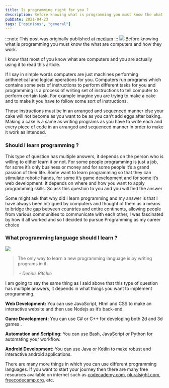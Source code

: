```yaml
---
title: Is programming right for you ? 
description: Before knowing what is programming you must know the what are computers and how they work.
pubDate: 2021-04-23 
tags: ["opinions", "general"]
---
```

:::note
This post was originally published at [medium](https://medium.com/@ishankbg/what-is-programming-3acda73649ca)
:::
![](../../assets/editor.png)
Before knowing what is programming you must know the what are computers and how they work.

I know that most of you know what are computers and you are actually using it to read this article.

If I say in simple words computers are just machines performing arithmetical and logical operations for you. Computers run programs which contains some sets of instructions to perform different tasks for you and programming is a process of writing set of instructions to tell computer to perform certain task. For example imagine you are trying to make a cake and to make it you have to follow some sort of instructions.

Those instructions must be in an arranged and sequenced manner else your cake will not become as you want to be as you can’t add eggs after baking. Making a cake is a same as writing programs as you have to write each and every piece of code in an arranged and sequenced manner in order to make it work as intended.

### Should I learn programming ?

This type of question has multiple answers, it depends on the person who is willing to either learn it or not. For some people programming is just a job, for some it’s only business or money and for some people it’s a grand passion of their life. Some want to learn programming so that they can stimulate robotic hands, for some it’s game development and for some it’s web development. It depends on where and how you want to apply programming skills. So ask this question to you and you will find the answer

Some might ask that why did I learn programming and my answer is that I have always been intrigued by computers and thought of them as a means to bridge the gap between countries and entire continents, allowing people from various communities to communicate with each other, I was fascinated by how it all worked and so I decided to pursue Programming as my career choice

### What programming language should I learn ?

![](../../assets/prog_memes.jpg)
> The only way to learn a new programming language is by writing programs in it.
>
> <cite>- Dennis Ritchie</cite>

I am going to say the same thing as I said above that this type of question has multiple answers, it depends in what things you want to implement programming.

**Web Development:** You can use JavaScript, Html and CSS to make an interactive website and then use Nodejs as it’s back-end.

**Game Development:** You can use C# or C++ for developing both 2d and 3d games .

**Automation and Scripting**: You can use Bash, JavaScript or Python for automating your workflow.

**Android Development:** You can use Java or Kotlin to make robust and interactive android applications.

There are many more things in which you can use different programming languages. If you want to start your journey then there are many free resources available on internet such as [codecademy.com](http://codecademy.com), [pluralsight.com](http://pluralsight.com), [freecodecamp.org](http://freecodecamp.org), etc.
